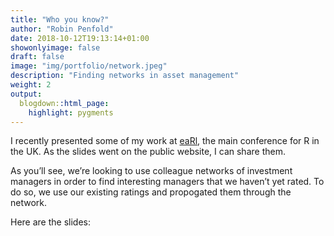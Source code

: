 ```yaml
---
title: "Who you know?"
author: "Robin Penfold"
date: 2018-10-12T19:13:14+01:00
showonlyimage: false
draft: false
image: "img/portfolio/network.jpeg"
description: "Finding networks in asset management"
weight: 2
output:
  blogdown::html_page:
    highlight: pygments
---
```


I recently presented some of my work at [eaRl](https://earlconf.com), the main conference for R in the UK. As the slides went on the public website, I can share them.

As you'll see, we're looking to use colleague networks of investment managers in order to find interesting managers that we haven't yet rated. To do so, we use our existing ratings and propogated them through the network.

Here are the slides:

<p class="half-line">&nbsp;</p>

<object width="630" height="468" data="https://www.p0bs.com/portfolio/EARL-2018.pdf"></object>

